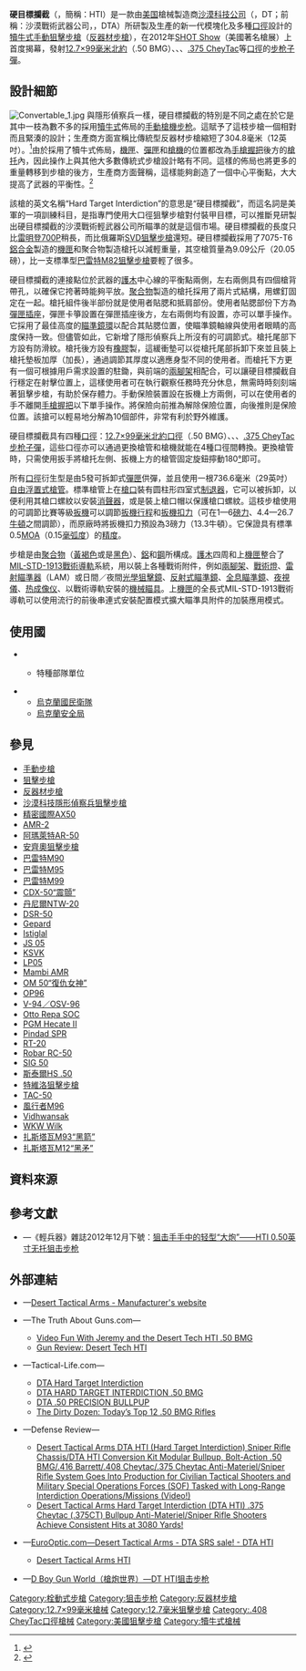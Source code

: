 {{noteTA
|G1=軍事
|G2=長度單位
|G3=Firearms
}}
{{Infobox Weapon
|name= 沙漠科技硬目標攔截<br />{{Lang|en|Desert Tech Hard Target Interdiction}}<br />{{Lang|en|DT HTI}}
|image= File:HTI-Right-Profile.jpg
|image_size= 300px
|caption= 沙漠科技硬目標攔截狙擊步槍
|origin= {{flagcountry|United States}}
|type= [[手動槍機|栓式步槍]]、[[狙擊步槍|狙擊步槍]]、[[反器材步槍|反器材步槍]]
<!-- Type selection -->
|is_ranged= yes
|is_bladed= 
|is_explosive= 
|is_artillery= 
|is_vehicle= 
|is_missile= 
|is_UK= 
<!-- Service history -->
|service= 
|used_by= 
|wars= [[2022年俄羅斯入侵烏克蘭|2022年俄羅斯入侵烏克蘭]]
<!-- Production history -->
|designer= 沙漠戰術武器公司→[[沙漠科技|沙漠科技公司]]（{{Lang|en|Desert Tactical Arms→Desert Tech}}）
|design_date= 2012年
|manufacturer= 沙漠戰術武器→沙漠科技公司（{{Lang|en|Desert Tactical Arms→Desert Tech}}）
|unit_cost= <div class="NavFrame collapsed" style="color: black; background-color: #FFFFFF; margin: 0 auto; padding: 0 10px; text-align: left;"><div class="NavHead" style="background-color: #FFFFFF; margin: 0 auto; padding: 0 10px; font-weight:normal;"></div><div class="NavContent" style="background-color: #FFFFFF; margin: 0 auto; padding: 0 10px;">
* 底盤：[[美元|$]]4,630.00—5,313.00
* .50 BMG口徑轉換套件：$2,385.00—2,485.00
</div>
</div>
|production_date= 2012年—
|number= 
|variants= <div class="NavFrame collapsed" style="color: black; background-color: #FFFFFF; margin: 0 auto; padding: 0 10px; text-align: left;"><div class="NavHead" style="background-color: #FFFFFF; margin: 0 auto; padding: 0 10px; font-weight:normal;"></div><div class="NavContent" style="background-color: #FFFFFF; margin: 0 auto; padding: 0 10px;">
* .50 BMG
* .416 Barrett
* .408 CheyTac
* .375 CheyTac
</div>
</div>
<!-- General specifications -->
|spec_label= 
|weight= <div class="NavFrame collapsed" style="color: black; background-color: #FFFFFF; margin: 0 auto; padding: 0 10px; text-align: left;"><div class="NavHead" style="background-color: #FFFFFF; margin: 0 auto; padding: 0 10px; font-weight:normal;">轉換套件：</div><div class="NavContent" style="background-color: #FFFFFF; margin: 0 auto; padding: 0 10px;">
* 底盤重量：3.72[[千克|公斤]]（8.2[[磅|磅]]）
* 口徑轉換套件重量：
** .50 BMG：9.09公斤（20.05磅）
** .416 Barrett：9.19公斤（20.25磅）
** .408 CheyTac：9.19公斤（20.25磅）
** .375 CheyTac：8.94公斤（19.7磅）
</div>
</div>
|length= <div class="NavFrame collapsed" style="color: black; background-color: #FFFFFF; margin: 0 auto; padding: 0 10px; text-align: left;"><div class="NavHead" style="background-color: #FFFFFF; margin: 0 auto; padding: 0 10px; font-weight:normal;"></div><div class="NavContent" style="background-color: #FFFFFF; margin: 0 auto; padding: 0 10px;">
* .50 BMG：1,152.4[[毫米|毫米]]（45.37[[英寸|英吋]]）
* .416 Barrett：1,152.4毫米（45.37英吋）
* .408 CheyTac：1,127毫米（44.37英吋）
* .375 CheyTac：1,127毫米（44.37英吋）
</div>
</div>
|part_length= <div class="NavFrame collapsed" style="color: black; background-color: #FFFFFF; margin: 0 auto; padding: 0 10px; text-align: left;"><div class="NavHead" style="background-color: #FFFFFF; margin: 0 auto; padding: 0 10px; font-weight:normal;"></div><div class="NavContent" style="background-color: #FFFFFF; margin: 0 auto; padding: 0 10px;">
* .50 BMG：736.6毫米（29英吋）
* .416 Barrett：736.6毫米（29英吋）
* .408 CheyTac：736.6毫米（29英吋）
* .375 CheyTac：736.6毫米（29英吋）
</div>
</div>
|width= 
|height= 
|diameter= 
|crew= 
<!-- Ranged weapon specifications --> 
|cartridge= -{}-
* [[12.7×99mm_NATO|12.7×99毫米北約口徑]]（.50 BMG）
* {{Link-en|.416巴雷特|.416 Barrett}}
* {{Link-en|.408 CheyTac|.408 Cheyenne Tactical}}
* [[.375_CheyTac|.375 CheyTac]]
|caliber= <div class="NavFrame collapsed" style="color: black; background-color: #FFFFFF; margin: 0 auto; padding: 0 10px; text-align: left;"><div class="NavHead" style="background-color: #FFFFFF; margin: 0 auto; padding: 0 10px; font-weight:normal;"></div><div class="NavContent" style="background-color: #FFFFFF; margin: 0 auto; padding: 0 10px;">
* 12.7×99毫米北約口徑：12.7毫米（.50英吋）
* .416巴雷特：10.52毫米（.416英吋）
* .408 CheyTac：10.36毫米（.408英吋）
* .375 CheyTac：9.53毫米（.375英吋）
</div>
</div>
|barrels= 1根，{{Link-en|比賽等級|Match grade}}，[[自由浮動式槍管|自由浮動式]]，{{Link-en|開槽化|Fluting (firearms)}}，[[槍口|槍口]]裝有4室式[[圓柱體|圓柱型]][[砲口制動器|制退器]]<div class="NavFrame collapsed" style="color: black; background-color: #FFFFFF; margin: 0 auto; padding: 0 10px; text-align: left;"><div class="NavHead" style="background-color: #FFFFFF; margin: 0 auto; padding: 0 10px; font-weight:normal;"></div><div class="NavContent" style="background-color: #FFFFFF; margin: 0 auto; padding: 0 10px;">
* 12.7×99毫米北約口徑：標準[[膛線|膛線]]纏距為1：15
* .416巴雷特：標準膛線纏距為1：13
* .408 CheyTac：標準膛線纏距為1：12
* .375 CheyTac：標準纏距為1：10.5
</div>
</div>
|action= [[手動槍機#旋轉後拉式槍機|旋转后拉式枪机]]
|mode= {{Link-en|連發步槍|repeating rifle|連發}}
|rate= 
|velocity= 
|range= ＞2,000[[米_(单位)|公尺]]（2,187.23[[码|码]]，6,561.68[[英尺|英尺]]，1.24[[英里|英里]]）
|max_range= 
|feed= <div class="NavFrame collapsed" style="color: black; background-color: #FFFFFF; margin: 0 auto; padding: 0 10px; text-align: left;"><div class="NavHead" style="background-color: #FFFFFF; margin: 0 auto; padding: 0 10px; font-weight:normal;"></div><div class="NavContent" style="background-color: #FFFFFF; margin: 0 auto; padding: 0 10px;">
* 12.7×99毫米北約口徑：5發可拆卸式單排[[彈匣|彈匣]]
* .416巴雷特：5發可拆卸式單排彈匣
* .408 CheyTac：5發可拆卸式單排彈匣
* .375 CheyTac：5發可拆卸式單排彈匣
</div>
</div>
|sights= [[機匣|機匣]]頂部的[[皮卡汀尼導軌|MIL-STD-1913戰術導軌]]上安裝不同的日間／夜間[[瞄準镜|光學狙擊鏡]]、[[紅點鏡|紅點鏡／反射式瞄準鏡]]、[[全像武器照準器|全息瞄準鏡]]、[[夜視鏡|夜視儀]]、[[熱成像儀|熱成像儀]]和／或後備[[機械瞄具|機械瞄具]]（可拆卸）
* [[施密特-本德爾|施密特-本德爾]]警用神槍手二型（{{Lang|en|Police Marksman II}}）光學狙擊鏡
<!-- 火炮規格 -->
|breech= 
|recoil= 
|carriage= 
|elevation= 
|traverse= 
<!-- 刃器規格 --> 
|blade_type= 
|hilt_type= 
|sheath_type= 
|head_type= 
|haft_type= 
<!-- 爆炸物內填炸藥規格 --> 
|filling= 
|filling_weight= 
|detonation= 
|yield= 
<!-- 車輛/飛彈 規格 -->
|armour= 
|primary_armament= 
|secondary_arament= 
|engine= 
|engine_power= 
|transmission= 
|payload_capacity= 
|fuel_capacity= 
|pw_ratio= 
|suspension= 
|clearance= 
|vehicle_range= 
|speed= 
|guidance= 
|steering= 
<!-- missiles only -->
|wingspan= 
|propellant= 
|ceiling= 
|altitude= 
|depth= 
|boost= 
|accuracy= 
|launch_platform= 
|transport= 
}}

'''硬目標攔截'''（{{Lang-en|'''H'''ard '''T'''arget '''I'''nterdiction}}，簡稱：HTI）是一款由[[美国|美国]]槍械製造商[[沙漠科技|沙漠科技公司]]（{{Lang-en|'''D'''esert '''T'''ech}}，DT；前稱：沙漠戰術武器公司，{{Lang-en|'''D'''esert '''T'''actical '''A'''rms}}，DTA）所研製及生產的新一代模塊化及多種[[口徑|口徑]]設計的[[犢牛式_(槍械)|犢牛式]][[手動槍機|手動]][[狙擊步槍|狙擊步槍]]（[[反器材步槍|反器材步槍]]），在2012年[[SHOT_Show|SHOT Show]]（美國著名槍展）上首度揭幕，發射[[12.7×99mm_NATO|12.7×99毫米]][[北大西洋公约组织|北約]]（.50 BMG）、{{Link-en|.416巴雷特|.416 Barrett}}、{{Link-en|.408 CheyTac|.408 Cheyenne Tactical}}、[[.375_CheyTac|.375 CheyTac]]等[[口徑|口徑]]的[[步枪|步枪]][[子彈|子彈]]。

== 設計細節 ==
[[File:Convertable_1.jpg|thumb]]
與隱形偵察兵一樣，硬目標攔截的特別是不同之處在於它是其中一枝為數不多的採用[[犢牛式_(槍械)|犢牛式]]佈局的[[手動槍機|手動槍機]][[步枪|步枪]]。這賦予了這枝步槍一個相對而且緊湊的設計；生產商方面宣稱比傳統型反器材步槍縮短了304.8毫米（12英吋）。<ref>{{Cite web |url=http://www.deserttacticalarms.com/guns/dta-hti-sniper-rifle-chassis.html |title=Desert Tactical Arms - DTA HTI Rifle Chassis<!-- Bot generated title --> |access-date=2013-12-17 |archive-url=https://web.archive.org/web/20131217050541/http://www.deserttacticalarms.com/guns/dta-hti-sniper-rifle-chassis.html |archive-date=2013-12-17 |dead-url=yes }}</ref>由於採用了犢牛式佈局，[[機匣|機匣]]、[[彈匣|彈匣]]和[[槍機|槍機]]的位置都改為[[手槍握把|手槍握把]]後方的[[槍托|槍托]]內，因此操作上與其他大多數傳統式步槍設計略有不同。這樣的佈局也將更多的重量轉移到步槍的後方，生產商方面聲稱，這樣能夠創造了一個中心平衡點，大大提高了武器的平衡性。<ref>{{Cite web |url=http://www.deserttacticalarms.com/specs.html |title=DTS - Rugged<!-- Bot generated title --> |access-date=2013-12-17 |archive-url=https://web.archive.org/web/20080218112432/http://deserttacticalarms.com/specs.html |archive-date=2008-02-18 |dead-url=yes }}</ref>

該槍的英文名稱“Hard Target Interdiction”的意思是“硬目標攔截”，而這名詞是美軍的一項訓練科目，是指專門使用大口徑狙擊步槍對付裝甲目標，可以推斷見研製出硬目標攔截的沙漠戰術輕武器公司所瞄準的就是這個市場。硬目標攔截的長度只比[[雷明登700步槍|雷明登700P]]稍長，而比俄羅斯[[SVD狙擊步槍|SVD狙擊步槍]]還短。硬目標攔截採用了7075-T6[[鋁合金|鋁合金]]製造的[[機匣|機匣]]和聚合物製造槍托以減輕重量，其空槍質量為9.09公斤（20.05磅），比一支標準型[[巴雷特M82狙擊步槍|巴雷特M82狙擊步槍]]要輕了很多。

硬目標攔截的{{Link-en|槍背帶|Sling (firearms)}}連接點位於武器的[[護木|護木]]中心線的平衡點兩側，左右兩側具有四個槍背帶孔，以確保它挎著時能夠平放。[[聚合物|聚合物]]製造的槍托採用了兩片式結構，用螺釘固定在一起。槍托組件後半部份就是使用者貼腮和抵肩部份。使用者貼腮部份下方為[[直向插槽|彈匣插座]]，彈匣卡箏設置在彈匣插座後方，左右兩側均有設置，亦可以單手操作。它採用了最佳高度的[[瞄準鏡環|瞄準鏡環]]以配合其貼腮位置，使瞄準鏡軸線與使用者眼睛的高度保持一致。但儘管如此，它新增了隱形偵察兵上所沒有的可調節式{{Link-en|托腮板|Cheekpiece}}。槍托尾部下方設有防滑紋。槍托後方設有[[橡膠|橡膠]]製{{Link-en|緩衝墊|Recoil pad}}，這緩衝墊可以從槍托尾部拆卸下來並且裝上槍托墊板加厚（加長），通過調節其厚度以適應身型不同的使用者。而槍托下方更有一個可根據用戶需求設置的駐鋤，與前端的[[兩腳架|兩腳架]]相配合，可以讓硬目標攔截自行穩定在射擊位置上，這樣使用者可在執行觀察任務時充分休息，無需時時刻刻端著狙擊步槍，有助於保存體力。手動保險裝置設在扳機上方兩側，可以在使用者的手不離開[[手槍握把|手槍握把]]以下單手操作。將保險向前推為解除保險位置，向後推則是保險位置。該搶可以輕易地分解為10個部件，非常有利於野外維護。

硬目標攔截具有四種[[口徑|口徑]]：[[12.7×99mm_NATO|12.7×99毫米]][[北大西洋公约组织|北約]][[口徑|口徑]]（.50 BMG）、{{Link-en|.416 Barrett|.416 Barrett}}、{{Link-en|.408 CheyTac|.408 Cheyenne Tactical}}、[[.375_CheyTac|.375 CheyTac]][[步枪|步枪]][[子彈|子彈]]，這些口徑亦可以通過更換槍管和槍機就能在4種口徑間轉換。更換槍管時，只需使用扳手將槍托左側、扳機上方的槍管固定旋鈕擰動180[[度_(角)|°]]即可。

所有[[口徑|口徑]]衍生型是由5發可拆卸式[[彈匣|彈匣]]供彈，並且使用一根736.6毫米（29英吋）{{Link-en|比賽等級|Match grade}}[[自由浮動式槍管|自由浮置式]]{{Link-en|開槽化|Fluting (firearms)|凹槽}}[[槍管|槍管]]。標準槍管上在[[槍口|槍口]]裝有圆柱形四室式[[砲口制動器|制退器]]，它可以被拆卸，以便利用其槍口螺紋以安裝[[抑制器|消聲器]]，或是裝上槍口帽以保護槍口螺紋。這枝步槍使用的可調節比賽等級[[扳機|扳機]]可以調節[[扳機行程|扳機行程]]和[[扳機扣力|扳機扣力]]（可在1—6[[磅力|磅力]]、4.4—26.7[[牛頓_(單位)|牛頓]]之間調節），而原廠時將扳機扣力預設為3磅力（13.3牛頓）。它保證具有標準0.5[[角分|MOA]]（0.15[[毫弧度|毫弧度]]）的[[测量精度|精度]]。

步槍是由[[聚合物|聚合物]]（[[黃褐色|黃褐色]]或是[[黑色|黑色]]）、[[鋁|鋁]]和[[鋼|鋼]]所構成。[[護木|護木]]四周和上[[機匣|機匣]]整合了[[皮卡汀尼導軌|MIL-STD-1913戰術導軌]]系統，用以裝上各種戰術附件，例如[[兩腳架|兩腳架]]、[[戰術燈|戰術燈]]、[[雷射瞄準器|雷射瞄準器]]（LAM）或日間／夜間[[瞄準镜|光學狙擊鏡]]、[[紅點鏡|反射式瞄準鏡]]、[[全像武器照準器|全息瞄準鏡]]、[[夜視鏡|夜視儀]]、[[热成像仪|热成像仪]]、以戰術導軌安裝的[[機械瞄具|機械瞄具]]。上[[機匣|機匣]]的全長式MIL-STD-1913戰術導軌可以使用流行的前後串連式安裝配置模式擴大瞄準具附件的加裝應用模式。

==使用國==
* {{flagcountry|Czech Republic}}
** {{tsl|en|Czech Army|捷克共和國陸軍}}特種部隊單位
* {{flagcountry|Ukraine}}
** [[烏克蘭國民衛隊|烏克蘭國民衛隊]]
** [[烏克蘭安全局|烏克蘭安全局]]

== 參見 ==
{{refbegin|3}}
* [[手動槍機|手動步槍]]
* [[狙擊步槍|狙擊步槍]]
* [[反器材步槍|反器材步槍]]
* [[沙漠科技隱形偵察兵狙擊步槍|沙漠科技隱形偵察兵狙擊步槍]]
* [[精密國際AX50狙擊步槍|精密國際AX50]]
* [[AMR-2狙击步枪|AMR-2]]
* [[阿瑪萊特AR-50狙擊步槍|阿瑪萊特AR-50]]
* [[安齊奧狙擊步槍|安齊奧狙擊步槍]]
* [[巴雷特M90狙擊步槍|巴雷特M90]]
* [[巴雷特M95狙擊步槍|巴雷特M95]]
* [[巴雷特M99狙击步枪|巴雷特M99]]
* [[CDX-50震顫式狙擊步槍|CDX-50“震顫”]]
* [[丹尼爾NTW-20反器材步槍|丹尼爾NTW-20]]
* [[DSR-50狙擊步槍|DSR-50]]
* [[Gepard狙擊步槍|Gepard]]
* [[Istiglal狙擊步槍|Istiglal]]
* [[JS_12.7毫米狙击步枪|JS 05]]
* [[KSVK狙擊步槍|KSVK]]
* [[LP05狙擊步槍|LP05]]
* [[Mambi_AMR反器材步槍|Mambi AMR]]
* [[OM_50復仇女神狙擊步槍|OM 50“復仇女神”]]
* [[Falcon狙擊步槍|OP96]]
* [[OSV-96狙擊步槍|V-94／OSV-96]]
* [[Otto_Repa_SOC狙擊步槍|Otto Repa SOC]]
* [[PGM_Hecate_II狙擊步槍|PGM Hecate II]]
* [[Pindad_SPR狙擊步槍|Pindad SPR]]
* [[RT-20反器材步槍|RT-20]]
* [[羅巴爾RC-50狙擊步槍|Robar RC-50]]
* [[SIG_50狙擊步槍|SIG 50]]
* [[斯泰爾HS_.50狙擊步槍|斯泰爾HS .50]]
* [[特維洛狙擊步槍|特維洛狙擊步槍]]
* [[TAC-50狙擊步槍|TAC-50]]
* [[風行者M96狙擊步槍|風行者M96]]
* [[Vidhwansak反器材步槍|Vidhwansak]]
* [[托爾狙擊步槍|WKW Wilk]]
* [[扎斯塔瓦M93黑箭狙擊步槍|扎斯塔瓦M93“黑箭”]]
* [[扎斯塔瓦M12黑矛狙擊步槍|扎斯塔瓦M12“黑矛”]]
{{div col end}}

== 資料來源 ==
{{Reflist}}

== 參考文獻 ==
* {{zh-hans icon}}—《輕兵器》雜誌2012年12月下號：[https://web.archive.org/web/20140301102645/http://www.xzbu.com/8/view-3808970.htm 狙击手手中的轻型“大炮”——HTI 0.50英寸无托狙击步枪]

== 外部連結 ==
{{Commons|Desert Tactical Arms Stealth Recon Scout}}
* {{en icon}}—[https://web.archive.org/web/20131217140052/http://www.deserttacticalarms.com/ Desert Tactical Arms - Manufacturer's website]
* {{en icon}}—The Truth About Guns.com—
** [http://www.thetruthaboutguns.com/2016/08/jeremy-s/video-fun-jeremy-and-desert-tech-hti/ Video Fun With Jeremy and the Desert Tech HTI .50 BMG] {{Wayback|url=http://www.thetruthaboutguns.com/2016/08/jeremy-s/video-fun-jeremy-and-desert-tech-hti/ |date=20160825233506 }}
** [http://www.thetruthaboutguns.com/2016/10/jeremy-s/gun-review-desert-tech-hti/ Gun Review: Desert Tech HTI] {{Wayback|url=http://www.thetruthaboutguns.com/2016/10/jeremy-s/gun-review-desert-tech-hti/ |date=20161009111238 }}
* {{en icon}}—Tactical-Life.com—
** [http://www.tactical-life.com/guns-and-weapons/dta-hard-target-interdiction/ DTA Hard Target Interdiction] {{Wayback|url=http://www.tactical-life.com/guns-and-weapons/dta-hard-target-interdiction/ |date=20150924121317 }}
** [http://www.tactical-life.com/special-weapons/dta-hard-target-interdiction-50-bmg/ DTA HARD TARGET INTERDICTION .50 BMG]
** [http://www.tactical-life.com/tactical-weapons/dta-50-precision-bullpup/ DTA .50 PRECISION BULLPUP] {{Wayback|url=http://www.tactical-life.com/tactical-weapons/dta-50-precision-bullpup/ |date=20130527102627 }}
** [http://www.tactical-life.com/magazines/tactical-weapons/todays-top-12-50-bmg-rifles/2/ The Dirty Dozen: Today’s Top 12 .50 BMG Rifles] {{Wayback|url=http://www.tactical-life.com/magazines/tactical-weapons/todays-top-12-50-bmg-rifles/2/ |date=20141219072320 }}
* {{en icon}}—Defense Review—
** [http://www.defensereview.com/desert-tactical-arms-dta-hti-hard-target-interdiction-sniper-rifle-chassisdta-hti-conversion-kit-modular-bullpup-bolt-action-50-bmg-416-barrett-408-cheytac-375-cheytac-anti-materielsniper-rif/ Desert Tactical Arms DTA HTI (Hard Target Interdiction) Sniper Rifle Chassis/DTA HTI Conversion Kit Modular Bullpup, Bolt-Action .50 BMG/.416 Barrett/.408 Cheytac/.375 Cheytac Anti-Materiel/Sniper Rifle System Goes Into Production for Civilian Tactical Shooters and Military Special Operations Forces (SOF) Tasked with Long-Range Interdiction Operations/Missions (Video!)] {{Wayback|url=http://www.defensereview.com/desert-tactical-arms-dta-hti-hard-target-interdiction-sniper-rifle-chassisdta-hti-conversion-kit-modular-bullpup-bolt-action-50-bmg-416-barrett-408-cheytac-375-cheytac-anti-materielsniper-rif/ |date=20131217072459 }}
** [http://www.defensereview.com/desert-tactical-arms-hard-target-interdiction-dta-hti-375-cheytac-375ct-bullpup-anti-materielsniper-rifle-makes-consistent-hits-at-3080-yards/ Desert Tactical Arms Hard Target Interdiction (DTA HTI) .375 Cheytac (.375CT) Bullpup Anti-Materiel/Sniper Rifle Shooters Achieve Consistent Hits at 3080 Yards!] {{Wayback|url=http://www.defensereview.com/desert-tactical-arms-hard-target-interdiction-dta-hti-375-cheytac-375ct-bullpup-anti-materielsniper-rifle-makes-consistent-hits-at-3080-yards/ |date=20131217072811 }}
* {{en icon}}—[http://www.eurooptic.com/desert-tactical-arms.aspx EuroOptic.com—Desert Tactical Arms - DTA SRS sale! - DTA HTI] {{Wayback|url=http://www.eurooptic.com/desert-tactical-arms.aspx |date=20131217112322 }}
** [http://www.eurooptic.com/desert-tactical-hti-rifle.aspx Desert Tactical Arms HTI] {{Wayback|url=http://www.eurooptic.com/desert-tactical-hti-rifle.aspx |date=20130404022102 }}
* {{zh-hans icon}}—[http://pewpewpew.work/usa/r/dta/hti.htm D Boy Gun World（槍炮世界）—DT HTI狙击步枪] {{Wayback|url=http://pewpewpew.work/usa/r/dta/hti.htm |date=20200224203914 }}

{{犢牛式槍械}}

[[Category:栓動式步槍|Category:栓動式步槍]]
[[Category:狙击步枪|Category:狙击步枪]]
[[Category:反器材步槍|Category:反器材步槍]]
[[Category:12.7×99毫米槍械|Category:12.7×99毫米槍械]]
[[Category:12.7毫米狙擊步槍|Category:12.7毫米狙擊步槍]]
[[Category:.408_CheyTac口徑槍械|Category:.408 CheyTac口徑槍械]]
[[Category:美國狙擊步槍|Category:美國狙擊步槍]]
[[Category:犢牛式槍械|Category:犢牛式槍械]]